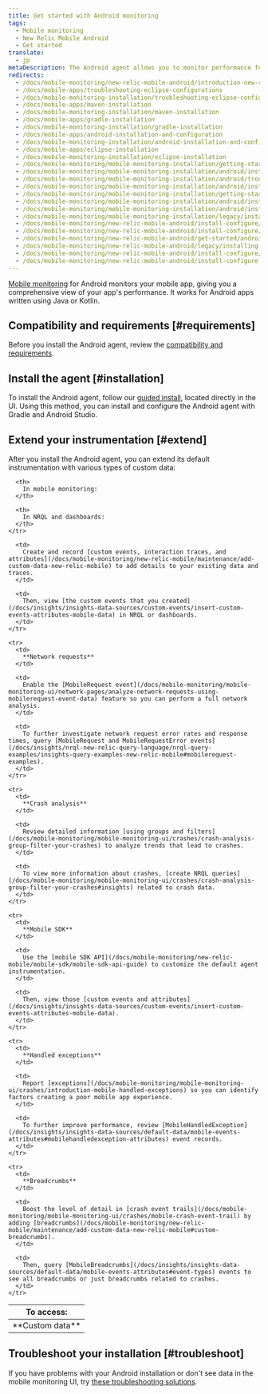 ```yaml
---
title: Get started with Android monitoring
tags:
  - Mobile monitoring
  - New Relic Mobile Android
  - Get started
translate:
  - jp
metaDescription: The Android agent allows you to monitor performance for Android apps written using Java or Kotlin.
redirects:
  - /docs/mobile-monitoring/new-relic-mobile-android/introduction-new-relic-mobile-android
  - /docs/mobile-apps/troubleshooting-eclipse-configurations
  - /docs/mobile-monitoring-installation/troubleshooting-eclipse-configurations
  - /docs/mobile-apps/maven-installation
  - /docs/mobile-monitoring-installation/maven-installation
  - /docs/mobile-apps/gradle-installation
  - /docs/mobile-monitoring-installation/gradle-installation
  - /docs/mobile-apps/android-installation-and-configuration
  - /docs/mobile-monitoring-installation/android-installation-and-configuration
  - /docs/mobile-apps/eclipse-installation
  - /docs/mobile-monitoring-installation/eclipse-installation
  - /docs/mobile-monitoring/mobile-monitoring-installation/getting-started/android-installation-and-configuration
  - /docs/mobile-monitoring/mobile-monitoring-installation/android/installing-android-apps-gradle-and
  - /docs/mobile-monitoring/mobile-monitoring-installation/android/troubleshooting-eclipse-configurations
  - /docs/mobile-monitoring/mobile-monitoring-installation/android/installing-android-apps-eclipse
  - /docs/mobile-monitoring/mobile-monitoring-installation/getting-started/android-installation-configuration
  - /docs/mobile-monitoring/mobile-monitoring-installation/android/installing-android-apps-gradle-android-studio
  - /docs/mobile-monitoring/mobile-monitoring-installation/android/installing-android-apps-maven
  - /docs/mobile-monitoring/mobile-monitoring-installation/legacy/installing-android-apps-eclipse
  - /docs/mobile-monitoring/new-relic-mobile-android/install-configure/android-installation-configuration
  - /docs/mobile-monitoring/new-relic-mobile-android/install-configure/installing-android-apps-gradle-android-studio
  - /docs/mobile-monitoring/new-relic-mobile-android/get-started/android-installation-configuration
  - /docs/mobile-monitoring/new-relic-mobile-android/legacy/installing-android-apps-eclipse
  - /docs/mobile-monitoring/new-relic-mobile-android/install-configure/installing-android-apps-maven
  - /docs/mobile-monitoring/new-relic-mobile-android/install-configure
---
```


[Mobile monitoring](/docs/mobile-monitoring/new-relic-mobile/getting-started/introduction-new-relic-mobile) for Android monitors your mobile app, giving you a comprehensive view of your app's performance. It works for Android apps written using Java or Kotlin.

## Compatibility and requirements [#requirements]

Before you install the Android agent, review the [compatibility and requirements](/docs/mobile-monitoring/new-relic-mobile-android/get-started/new-relic-android-compatibility-requirements/).

## Install the agent [#installation]

To install the Android agent, follow our [guided install](https://onenr.io/02R5GVpaxQb), located directly in the UI. Using this method, you can install and configure the Android agent with Gradle and Android Studio.


## Extend your instrumentation [#extend]

After you install the Android agent, you can extend its default instrumentation with various types of custom data:

<table>
  <thead>
    <tr>
      <th style={{ width: "150px" }}>
        To access:
      </th>

      <th>
        In mobile monitoring:
      </th>

      <th>
        In NRQL and dashboards:
      </th>
    </tr>
  </thead>

  <tbody>
    <tr>
      <td>
        **Custom data**
      </td>

      <td>
        Create and record [custom events, interaction traces, and attributes](/docs/mobile-monitoring/new-relic-mobile/maintenance/add-custom-data-new-relic-mobile) to add details to your existing data and traces.
      </td>

      <td>
        Then, view [the custom events that you created](/docs/insights/insights-data-sources/custom-events/insert-custom-events-attributes-mobile-data) in NRQL or dashboards.
      </td>
    </tr>

    <tr>
      <td>
        **Network requests**
      </td>

      <td>
        Enable the [MobileRequest event](/docs/mobile-monitoring/mobile-monitoring-ui/network-pages/analyze-network-requests-using-mobilerequest-event-data) feature so you can perform a full network analysis.
      </td>

      <td>
        To further investigate network request error rates and response times, query [MobileRequest and MobileRequestError events](/docs/insights/nrql-new-relic-query-language/nrql-query-examples/insights-query-examples-new-relic-mobile#mobilerequest-examples).
      </td>
    </tr>

    <tr>
      <td>
        **Crash analysis**
      </td>

      <td>
        Review detailed information [using groups and filters](/docs/mobile-monitoring/mobile-monitoring-ui/crashes/crash-analysis-group-filter-your-crashes) to analyze trends that lead to crashes.
      </td>

      <td>
        To view more information about crashes, [create NRQL queries](/docs/mobile-monitoring/mobile-monitoring-ui/crashes/crash-analysis-group-filter-your-crashes#insights) related to crash data.
      </td>
    </tr>

    <tr>
      <td>
        **Mobile SDK**
      </td>

      <td>
        Use the [mobile SDK API](/docs/mobile-monitoring/new-relic-mobile/mobile-sdk/mobile-sdk-api-guide) to customize the default agent instrumentation.
      </td>

      <td>
        Then, view those [custom events and attributes](/docs/insights/insights-data-sources/custom-events/insert-custom-events-attributes-mobile-data).
      </td>
    </tr>

    <tr>
      <td>
        **Handled exceptions**
      </td>

      <td>
        Report [exceptions](/docs/mobile-monitoring/mobile-monitoring-ui/crashes/introduction-mobile-handled-exceptions) so you can identify factors creating a poor mobile app experience.
      </td>

      <td>
        To further improve performance, review [MobileHandledException](/docs/insights/insights-data-sources/default-data/mobile-events-attributes#mobilehandledexception-attributes) event records.
      </td>
    </tr>

    <tr>
      <td>
        **Breadcrumbs**
      </td>

      <td>
        Boost the level of detail in [crash event trails](/docs/mobile-monitoring/mobile-monitoring-ui/crashes/mobile-crash-event-trail) by adding [breadcrumbs](/docs/mobile-monitoring/new-relic-mobile/maintenance/add-custom-data-new-relic-mobile#custom-breadcrumbs).
      </td>

      <td>
        Then, query [MobileBreadcrumbs](/docs/insights/insights-data-sources/default-data/mobile-events-attributes#event-types) events to see all breadcrumbs or just breadcrumbs related to crashes.
      </td>
    </tr>
  </tbody>
</table>

## Troubleshoot your installation [#troubleshoot]

If you have problems with your Android installation or don't see data in the mobile monitoring UI, try [these troubleshooting solutions](/docs/mobile-monitoring/new-relic-mobile-android/troubleshoot/no-data-appears-android).